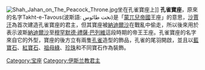 [[File:Shah_Jahan_on_The_Peacock_Throne.jpg|thumb]]坐在孔雀寶座上]]
'''孔雀寶座'''，原來的名字Takht-e-Tavous(波斯語: تخت طائوس)是「[[蒙兀兒帝國|蒙兀兒帝國]]王座」的意思，[[沙賈汗|沙賈汗]]為首次建造孔雀寶座的君主，但其寶座被[[納迪爾沙|納迪爾沙]]在戰亂中偷走，所以後來用於表示波斯[[納迪爾沙|納迪爾沙]]至[[穆罕默德·禮薩·巴列維|穆罕默德·禮薩·巴列維]]這段時期的帝王王座。孔雀寶座的名字來自它的外型，寶座的後方立有兩隻[[孔雀|孔雀]]造型的飾品，孔雀的尾羽開啟，並且以[[藍寶石|藍寶石]]、[[紅寶石|紅寶石]]、[[祖母綠|祖母綠]]、[[珍珠|珍珠]]和不同寶石作為裝飾。

{{commons|Peacock Throne}}
{{culture-stub}}
[[Category:宝座|Category:宝座]]
[[Category:伊斯兰教君主|Category:伊斯兰教君主]]
